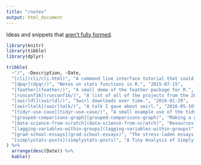 ```yaml
---
title: "/notes"
output: html_document
---
```


Ideas and snippets that [aren't fully formed](http://seankross.com/2017/11/06/Enabling-Frequent-Brain-Dumps.html). 

```r
library(knitr)
library(tibble)
library(dplyr)

tribble(
  ~"/", ~Description, ~Date,
  "[cli](cli/cli.html)", "A command line interface tutorial that could be better.", "2014-06-26",
  "[dpqr](dpqr/)", "Notes on stats functions in R.", "2015-07-15",
  "[feather](feather/)", "A small demo of the feather package for R.", "2016-03-29",
  "[runconf16](runconf16/)", "A list of all of the projects from the 2016 ROpenSci Unconference.", "2016-04-01",
  "[swirldl](swirldl/)", "Swirl downloads over time.", "2016-01-29",
  "[swirltalk](swirltalk/)", "A talk I gave about swirl.", "2016-05-10",
  "[tidyr-use-case](tidyr-use-case/)", "A small example use of the tidyr R package.", "2016-07-20",
  "[grouped-comparisons-graph](grouped-comparisons-graph)", "Making a grouped bar graph with ggplot2.", "2017-10-02",
  "[data-science-from-scratch](data-science-from-scratch)", "Resources for Transitioning into a Data Science Career.", "2017-10-12",
  "[lagging-variables-within-groups](lagging-variables-within-groups)", "How to use dplyr to make lagging variables.", "2017-10-13",
  "[grad-school-essays](grad-school-essays)", "The stress-laden essays that I sent in with my graduate school applications.", "2017-11-13",
  "[simplystats-posts](simplystats-posts)", "A Tiny Analysis of Simply Statistics Posts.", "2017-12-19"
) %>%
  arrange(desc(Date)) %>%
  kable()
```
